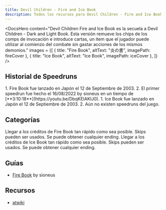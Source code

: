 ```yaml
---
title: Devil Children - Fire and Ice Book
description: Todos los recursos para Devil Children - Fire and Ice Book
---
```



<DocsHero 
    content="Devil Children Fire and Ice Book es la secuela a Devil Children - Dark and Light Book. Esta versión remueve los chips de los comps de invocación e introduce cartas, un item que el jugador puede utilizar al comienzo del combate sin gastar acciones de los mismos demonios." 
    images = {[
        {
            title: "Fire Book",
            altText: "炎の書",
            imagePath: fireCover
        },
        {
            title: "Ice Book",
            altText: "Ice Book",
            imagePath: iceCover
        },
    ]}
/>

<LinkCard title="Leaderboards" href="https://www.speedrun.com/dcfi" description="Ver todas las runs en Speedrun.com"/>


## Historial de Speedruns

<Tabs>
<TabItem label="Fire Book">
<Steps>
1. Fire Book fue lanzado en Japón el 12 de Septiembre de 2003.
2. El primer speedrun fue hecho el 16/08/2022 by sioneus en un tiempo de [**3:10:18**](https://youtu.be/DbqKEIAKIJ0).
</Steps>
</TabItem>
<TabItem label="Ice Book">
<Steps>
1. Ice Book fue lanzado en Japón el 12 de Septiembre de 2003.
2. Aún no existen speedruns del juego.
</Steps>
</TabItem>
</Tabs>

## Categorías
<CardGrid>
    <Card title="Fire Book">Llegar a los créditos de Fire Book tan rápido como sea posible. Skips pueden ser usados. Se puede obtener cualquier ending.</Card>
    <Card title="Ice Book">Llegar a los créditos de Ice Book tan rápido como sea posible. Skips pueden ser usados. Se puede obtener cualquier ending.</Card>
</CardGrid>

## Guías
- [Fire Book](https://sioneus.me/notes/fire) by sioneus

## Recursos
- [atwiki](https://w.atwiki.jp/devilchildren_fi)